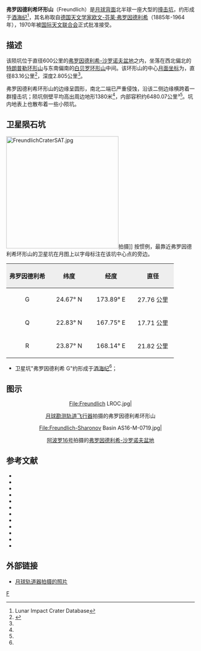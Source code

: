 {{lunar crater data|
 image=Freundlich crater 2034 med.jpg|
 caption=[[月球轨道器2号|月球轨道器2号]]拍摄的斜视图|
 latitude=25.00|
 N_or_S=N|
 longitude=170.89|
 E_or_W=E|
 diameter=83.16公里|
 depth=2.805公里|
 colong=190|
 eponym=[[弗罗因德利希|欧文·芬·弗罗因德利]]}}
'''弗罗因德利希环形山'''（Freundlich）是[[月球背面|月球背面]]北半球一座大型的[[撞击坑|撞击坑]]，约形成于[[酒海纪|酒海纪]]<ref name=LICD>Lunar Impact Crater Database</ref>，其名称取自[[德国|德国]][[天文学家|天文学家]][[弗罗因德利希|欧文-芬莱·弗罗因德利希]]（1885年-1964年），1970年被[[国际天文联合会|国际天文联合会]]正式批准接受。

==描述==
该陨坑位于直径600公里的[[弗罗因德利希-沙罗诺夫盆地|弗罗因德利希-沙罗诺夫盆地]]之内，坐落在西北偏北的[[特朗普勒环形山|特朗普勒环形山]]与东南偏南的[[白贝罗环形山|白贝罗环形山]]中间。该环形山的中心[[月面坐标|月面坐标]]为{{Coord|25.00|N|170.89|E|globe:Moon|nogoogle=1|noosm=1}}，直径83.16公里<ref name="IAU">{{Cite web |url=http://planetarynames.wr.usgs.gov/Feature/2023 |title=Directory of the International Astronomical Union |accessdate=2016-06-26 |archive-date=2018-03-07 |archive-url=https://web.archive.org/web/20180307023030/https://planetarynames.wr.usgs.gov/Feature/2023 |dead-url=no }}</ref>，深度2.805公里<ref name="LICD"/>。

弗罗因德利希环形山的边缘呈圆形，南北二端已严重侵蚀，沿该二侧边缘横跨着一群撞击坑；陨坑侧壁平均高出周边地形1380米<ref name="LICD"/>，内部容积约6480.07公里³<ref name="LICD"/>。坑内地表上也散布着一些小陨坑。

==卫星陨石坑==
[[Image:FreundlichCraterSAT.jpg|300px]]拍摄]]
按惯例，最靠近弗罗因德利希环形山的卫星坑在月图上以字母标注在该坑中心点的旁边。

{| class="wikitable"
!width="25%" style="background:#eeeeee;" |弗罗因德利希 
!width="25%" style="background:#eeeeee;" |纬度
!width="25%" style="background:#eeeeee;" |经度
!width="25%" style="background:#eeeeee;" |直径
|-
|align="center"|G
|align="center"|24.67° N
|align="center"|173.89° E
|align="center"|27.76 公里
|-
|align="center"|Q
|align="center"|22.83° N
|align="center"|167.75° E
|align="center"|17.71 公里
|-
|align="center"|R
|align="center"|23.87° N
|align="center"|168.14° E
|align="center"|21.82 公里
|}
* 卫星坑"弗罗因德利希 G"约形成于[[酒海纪|酒海纪]]<ref name="LICD"/>；
{{clear}}
==图示==
<center><gallery widths="320px" perrow=2>
File:Freundlich LROC.jpg|<center>[[月球勘测轨道飞行器|月球勘测轨道飞行器]]拍摄的弗罗因德利希环形山</center>
File:Freundlich-Sharonov Basin AS16-M-0719.jpg|<center>[[阿波罗16号|阿波罗16号]]拍摄的[[弗罗因德利希-沙罗诺夫盆地|弗罗因德利希-沙罗诺夫盆地]]</center>
</gallery></center>

==参考文献==
{{reflist}}
{{refbegin}}
* {{cite book
  | last1 = Andersson
  | first1 = L. E.
  | last2 = Whitaker
  | first2 = E. A.
  | authorlink2 = Ewen Whitaker
  | date = 1982
  | title = [[NASA|NASA]] Catalogue of Lunar Nomenclature
  | publisher = NASA RP-1097
  | ref = harv
  }}
* {{cite web
  | last = Blue
  | first = Jennifer
  | date = July 25, 2007
  | title = Gazetteer of Planetary Nomenclature
  | publisher = [[United_States_Geological_Survey|USGS]]
  | url = http://planetarynames.wr.usgs.gov/
  | accessdate = 2007-08-05
  | ref = harv
  | archive-date = 2012-04-08
  | archive-url = https://www.webcitation.org/66mXDr4G9?url=http://planetarynames.wr.usgs.gov/
  | dead-url = no
  }}
* {{cite book
  | last1 = Bussey
  | first1 = B.
  | authorlink1 = Ben Bussey
  | last2 = Spudis
  | first2 = P.
  | authorlink2 = Paul Spudis
  | date = 2004
  | title = The Clementine Atlas of the Moon
  | publisher = Cambridge University Press
  | location = New York
  | isbn = 978-0-521-81528-4
  | ref = harv
  }}
* {{cite book
  | last1 = Cocks
  | first1 = Elijah E.
  | last2 = Cocks
  | first2 = Josiah C.
  | date = 1995
  | title = Who's Who on the Moon: A Biographical Dictionary of Lunar Nomenclature
  | url = https://archive.org/details/isbn_9780936389271
  | publisher = Tudor Publishers
  | isbn = 978-0-936389-27-1
  | ref = harv
  }}
* {{cite web
  | last = McDowell
  | first = Jonathan
  | date = July 15, 2007
  | url = http://host.planet4589.org/astro/lunar/
  | title = Lunar Nomenclature
  | publisher = Jonathan's Space Report
  | accessdate = 2007-10-24
  | ref = harv
  | archive-date = 2012-05-26
  | archive-url = https://www.webcitation.org/67wcYNfK3?url=http://host.planet4589.org/astro/lunar/
  | dead-url = no
  }}
* {{cite journal| last1 = Menzel| first1 = D. H.| last2 = Minnaert| first2 = M.| last3 = Levin| first3 = B.| last4 = Dollfus| first4 = A.| last5 = Bell| first5 = B.| title = Report on Lunar Nomenclature by the Working Group of Commission 17 of the IAU| doi = 10.1007/BF00171763| journal = Space Science Reviews| volume = 12| issue = 2| pages = 136–186| date = 1971| bibcode = 1971SSRv...12..136M| ref = harv}}
* {{cite book
  | first = Patrick
  | last = Moore
  | authorlink = Patrick Moore
  | date = 2001
  | title = On the Moon
  | url = https://archive.org/details/patrickmooreonmo00patr
  | publisher = Sterling Publishing Co.
  | isbn = 978-0-304-35469-6
  | ref = harv
  }}
* {{cite book
  | first = Fred W.
  | last = Price
  | date = 1988
  | title = The Moon Observer's Handbook
  | publisher = Cambridge University Press
  | isbn = 978-0-521-33500-3
  | ref = harv
  }}
* {{cite book
  | last = Rükl
  | first = Antonín
  | authorlink = Antonín Rükl
  | date = 1990
  | title = Atlas of the Moon
  | publisher = Kalmbach Books
  | isbn = 978-0-913135-17-4
  | ref = harv
  }}
* {{cite book
  | last = Webb
  | first = Rev. T. W.
  | authorlink = Thomas William Webb
  | date = 1962
  | title = Celestial Objects for Common Telescopes
  | url = https://archive.org/details/celestialobjects00webb
  | edition = 6th revised
  | publisher = Dover
  | isbn = 978-0-486-20917-3
  | ref = harv
  }}
* {{cite book
  | first = Ewen A.
  | last = Whitaker
  | authorlink = Ewen Whitaker
  | date = 1999
  | title = Mapping and Naming the Moon
  | publisher = Cambridge University Press
  | isbn = 978-0-521-62248-6
  | ref = harv
  }}
* {{cite book
  | first = Peter T.
  | last = Wlasuk
  | date = 2000
  | title = Observing the Moon
  | publisher = Springer
  | isbn = 978-1-85233-193-1
  | ref = harv
 }}
{{refend}}

==外部链接==
* [http://www.lpi.usra.edu/resources/lunar_orbiter/images/aimg/v_079_m.jpg 月球轨道器拍摄的照片] {{Wayback|url=http://www.lpi.usra.edu/resources/lunar_orbiter/images/aimg/v_079_m.jpg |date=20160303193238 }}

[[Category:月球环形山|F]]
{{月球環形山 (C-F)}}